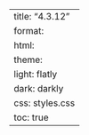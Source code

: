 ---
title: "4.3.12"
format:
    html:
        theme:
            light: flatly
            dark: darkly
        css: styles.css
        toc: true
---